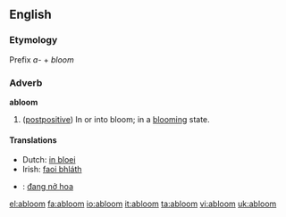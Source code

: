 ==English==

===Etymology===
Prefix ''a-'' + ''bloom''

===Adverb===
'''abloom'''

# ([[postpositive]]) In or into bloom; in a [[blooming]] state.

====Translations====
{{trans-top|(postpositive) in or into bloom; in a blooming state}}
*Dutch: [[in bloei]]
*Irish: [[faoi bhláth]]
{{trans-bottom}}

{{checktrans-top}}
*{{ttbc|Vietnamese}}: [[đang nở hoa]]
{{checktrans-bottom}}

[[el:abloom]]
[[fa:abloom]]
[[io:abloom]]
[[it:abloom]]
[[ta:abloom]]
[[vi:abloom]]
[[uk:abloom]]